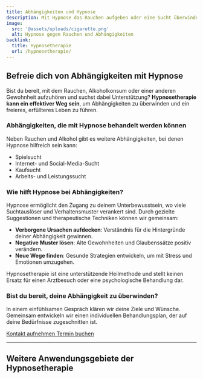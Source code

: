 ```yaml
---
title: Abhängigkeiten und Hypnose
description: Mit Hypnose das Rauchen aufgeben oder eine Sucht überwinden? Ich helfe dir, dein Ziel zu erreichen.
image:
  src: '@assets/uploads/cigarette.png'
  alt: Hypnose gegen Rauchen und Abhängigkeiten
backlink:
  title: Hypnosetherapie
  url: /hypnosetherapie/
---
```



## Befreie dich von Abhängigkeiten mit Hypnose

Bist du bereit, mit dem Rauchen, Alkoholkonsum oder einer anderen Gewohnheit aufzuhören und suchst dabei Unterstützung? **Hypnosetherapie kann ein effektiver Weg sein**, um Abhängigkeiten zu überwinden und ein freieres, erfüllteres Leben zu führen.

### Abhängigkeiten, die mit Hypnose behandelt werden können

<SubPagesTopics id="dependencies" columns={2} />

Neben Rauchen und Alkohol gibt es weitere Abhängigkeiten, bei denen Hypnose hilfreich sein kann:

<ul class="grid xs:grid-cols-2 gap-4 list-disc not-prose pl-4">
  <li>Spielsucht</li>
  <li>Internet- und Social-Media-Sucht</li>
  <li>Kaufsucht</li>
  <li>Arbeits- und Leistungssucht</li>
</ul>

### Wie hilft Hypnose bei Abhängigkeiten?

Hypnose ermöglicht den Zugang zu deinem Unterbewusstsein, wo viele Suchtauslöser und Verhaltensmuster verankert sind. Durch gezielte Suggestionen und therapeutische Techniken können wir gemeinsam:

- **Verborgene Ursachen aufdecken**: Verständnis für die Hintergründe deiner Abhängigkeit gewinnen.
- **Negative Muster lösen**: Alte Gewohnheiten und Glaubenssätze positiv verändern.
- **Neue Wege finden**: Gesunde Strategien entwickeln, um mit Stress und Emotionen umzugehen.

Hypnosetherapie ist eine unterstützende Heilmethode und stellt keinen Ersatz für einen Arztbesuch oder eine psychologische Behandlung dar.

### Bist du bereit, deine Abhängigkeit zu überwinden?

In einem einfühlsamen Gespräch klären wir deine Ziele und Wünsche. Gemeinsam entwickeln wir einen individuellen Behandlungsplan, der auf deine Bedürfnisse zugeschnitten ist.

<div class="flex flex-wrap gap-4">
  <a data-umami-event="Abhängigkeiten – Button Kontakt" href="/kontakt/" class="inline-flex items-center justify-center px-6 py-3 text-base leading-tight font-bold text-red-600 bg-transparent border border-red-600 rounded-full transition hover:bg-red-500 hover:text-red-50 no-underline">
    <span>Kontakt aufnehmen</span>
  </a>
  <a
    data-umami-event="Open Calendly – Abhängigkeiten"
    href="/termin/"
    class="inline-flex no-prose items-center justify-center px-6 py-3 text-base leading-tight font-bold text-white bg-red-600 border border-red-600 rounded-full transition hover:bg-red-500 hover:text-red-50 no-underline"
  >
    <span>Termin buchen</span>
  </a>
</div>

---

## Weitere Anwendungsgebiete der Hypnosetherapie

<SubPagesTopics id="hypnotherapy" exclude="/hypnosetherapie/abhaengigkeit/" columns={3} />
